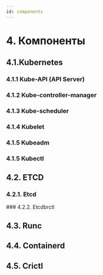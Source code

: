 ```yaml
---
id: components
---
```



# 4. Компоненты

## 4.1.Kubernetes

### 4.1.1 Kube-API (API Server)
<KubeAPIAbout/>

### 4.1.2 Kube-controller-manager
<KubeControllerManagerAbout/>

### 4.1.3 Kube-scheduler
<KubeSchedulerAbout/>

### 4.1.4 Kubelet
<KubeletAbout/>

### 4.1.5 Kubeadm
<KubeadmAbout/>

### 4.1.5 Kubectl
<KubectlAbout/>

## 4.2. ETCD
### 4.2.1. Etcd
<ETCDAbout/>
### 4.2.2. Etcdbrctl
<ETCDbrctlAbout/>

## 4.3. Runc
<RuncAbout/>

## 4.4. Containerd
<ContainerdAbout/>

## 4.5. Crictl
<CrictlAbout/>
